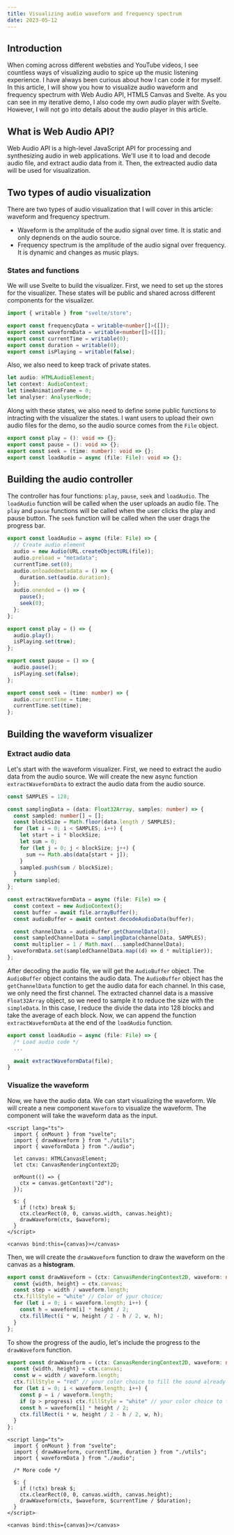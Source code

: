 ```yaml
---
title: Visualizing audio waveform and frequency spectrum
date: 2023-05-12
---
```



<AudioPlayer client:load />

## Introduction

When coming across different websties and YouTube videos, I see countless ways of visualizing audio
to spice up the music listening experience. I have always been curious about how I can code it for myself.
In this article, I will show you how to visualize audio waveform and frequency spectrum with Web Audio API,
HTML5 Canvas and Svelte. As you can see in my iterative demo, I also code my own audio player with Svelte.
However, I will not go into details about the audio player in this article.

## What is Web Audio API?

Web Audio API is a high-level JavaScript API for processing and synthesizing audio in web applications.
We'll use it to load and decode audio file, and extract audio data from it. Then, the extreacted audio data
will be used for visualization.

## Two types of audio visualization

There are two types of audio visualization that I will cover in this article: waveform and frequency spectrum.

- Waveform is the amplitude of the audio signal over time. It is static and only depnends on the audio source.
- Frequency spectrum is the amplitude of the audio signal over frequency. It is dynamic and changes as music plays.

### States and functions

We will use Svelte to build the visualizer. First, we need to set up the stores for the visualizer.
These states will be public and shared across different components for the visualizer.

```ts
import { writable } from "svelte/store";

export const frequencyData = writable<number[]>([]);
export const waveformData = writable<number[]>([]);
export const currentTime = writable(0);
export const duration = writable(0);
export const isPlaying = writable(false);
```

Also, we also need to keep track of private states.

```ts
let audio: HTMLAudioElement;
let context: AudioContext;
let timeAnimationFrame = 0;
let analyser: AnalyserNode;
```

Along with these states, we also need to define some public functions to intracting with the visualizer the states.
I want users to upload their own audio files for the demo, so the audio source comes from the `File` object.

```ts
export const play = (): void => {};
export const pause = (): void => {};
export const seek = (time: number): void => {};
export const loadAudio = async (file: File): void => {};
```

## Building the audio controller

The controller has four functions: `play`, `pause`, `seek` and `loadAudio`. The `loadAudio` function
will be called when the user uploads an audio file. The `play` and `pause` functions will be called
when the user clicks the play and pause button. The `seek` function will be called when the user
drags the progress bar.

```ts
export const loadAudio = async (file: File) => {
  // Create audio element
  audio = new Audio(URL.createObjectURL(file));
  audio.preload = "metadata";
  currentTime.set(0);
  audio.onloadedmetadata = () => {
    duration.set(audio.duration);
  };
  audio.onended = () => {
    pause();
    seek(0);
  };
};

export const play = () => {
  audio.play();
  isPlaying.set(true);
};

export const pause = () => {
  audio.pause();
  isPlaying.set(false);
};

export const seek = (time: number) => {
  audio.currentTime = time;
  currentTime.set(time);
};
```

## Building the waveform visualizer

### Extract audio data

Let's start with the waveform visualizer. First, we need to extract the audio data from the audio source.
We will create the new async function `extractWaveformData` to extract the audio data from the audio source.

```ts
const SAMPLES = 128;

const samplingData = (data: Float32Array, samples: number) => {
  const sampled: number[] = [];
  const blockSize = Math.floor(data.length / SAMPLES);
  for (let i = 0; i < SAMPLES; i++) {
    let start = i * blockSize;
    let sum = 0;
    for (let j = 0; j < blockSize; j++) {
      sum += Math.abs(data[start + j]);
    }
    sampled.push(sum / blockSize);
  }
  return sampled;
};

const extractWaveformData = async (file: File) => {
  const context = new AudioContext();
  const buffer = await file.arrayBuffer();
  const audioBuffer = await context.decodeAudioData(buffer);

  const channelData = audioBuffer.getChannelData(0);
  const sampledChannelData = samplingData(channelData, SAMPLES);
  const multiplier = 1 / Math.max(...sampledChannelData);
  waveformData.set(sampledChannelData.map((d) => d * multiplier));
};
```

After decoding the audio file, we will get the `AudioBuffer` object. The `AudioBuffer` object contains
the audio data. The `AudioBuffer` object has the `getChannelData` function to get the audio data for each channel.
In this case, we only need the first channel. The extracted channel data is a massive `Float32Array` object, so we need to sample it
to reduce the size with the `simpleData`. In this case, I reduce the divide the data into 128 blocks and take the average of each block.
Now, we can append the function `extractWaveformData` at the end of the `loadAudio` function.

```ts {5}
export const loadAudio = async (file: File) => {
  /* Load audio code */
  ...

  await extractWaveformData(file);
}
```

### Visualize the waveform

Now, we have the audio data. We can start visualizing the waveform. We will create a new component
`Waveform` to visualize the waveform. The component will take the waveform data as the input.

```svelte
<script lang="ts">
  import { onMount } from "svelte";
  import { drawWaveform } from "./utils";
  import { waveformData } from "./audio";

  let canvas: HTMLCanvasElement;
  let ctx: CanvasRenderingContext2D;

  onMount(() => {
    ctx = canvas.getContext("2d");
  });

  $: {
    if (!ctx) break $;
    ctx.clearRect(0, 0, canvas.width, canvas.height);
    drawWaveform(ctx, $waveform);
  }
</script>

<canvas bind:this={canvas}></canvas>
```

Then, we will create the `drawWaveform` function to draw the waveform on the canvas as a **histogram**.

```ts
export const drawWaveform = (ctx: CanvasRenderingContext2D, waveform: number[]) => {
  const {width, height} = ctx.canvas;
  const step = width / waveform.length;
  ctx.fillStyle = "white" // Color of ypur choice;
  for (let i = 0; i < waveform.length; i++) {
    const h = waveform[i] * height / 2;
    ctx.fillRect(i * w, height / 2 - h / 2, w, h);
  }
};
```

To show the progress of the audio, let's include the progress to the `drawWaveform` function.

```ts {1,4,6,7}
export const drawWaveform = (ctx: CanvasRenderingContext2D, waveform: number[], progress: number) => {
  const {width, height} = ctx.canvas;
  const w = width / waveform.length;
  ctx.fillStyle = "red" // your color choice to fill the sound already plyed
  for (let i = 0; i < waveform.length; i++) {
    const p = i / waveform.length;
    if (p > progress) ctx.fillStyle = "white" // your color choice to fill the sound not yet played
    const h = waveform[i] * height / 2;
    ctx.fillRect(i * w, height / 2 - h / 2, w, h);
  }
};
```

```svelte {2, 10}
<script lang="ts">
  import { onMount } from "svelte";
  import { drawWaveform, currentTime, duration } from "./utils";
  import { waveformData } from "./audio";

  /* More code */

  $: {
    if (!ctx) break $;
    ctx.clearRect(0, 0, canvas.width, canvas.height);
    drawWaveform(ctx, $waveform, $currentTime / $duration);
  }
</script>

<canvas bind:this={canvas}></canvas>
```

